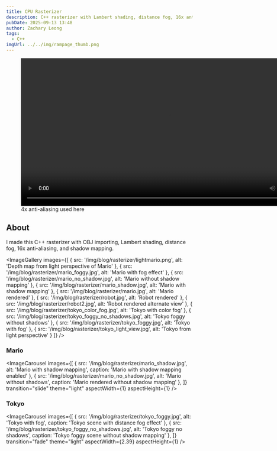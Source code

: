 ```yaml
---
title: CPU Rasterizer
description: C++ rasterizer with Lambert shading, distance fog, 16x anti-aliasing, and shadow mapping
pubDate: 2025-09-13 13:48
author: Zachary Leong
tags: 
  - C++
imgUrl: ../../img/rampage_thumb.png
---
```



<figure>
  <video controls width="800" loading="lazy">
    <source src="/videos/rasterizer.mp4" type="video/mp4" />
  </video>
  <figcaption>4x anti-aliasing used here</figcaption>
</figure>

## About

I made this C++ rasterizer with OBJ importing, Lambert shading, distance fog, 16x anti-aliasing, and shadow mapping.

<ImageGallery images={[
  { src: '/img/blog/rasterizer/lightmario.png', alt: 'Depth map from light perspective of Mario' },
  { src: '/img/blog/rasterizer/mario_foggy.jpg', alt: 'Mario with fog effect' },
  { src: '/img/blog/rasterizer/mario_no_shadow.jpg', alt: 'Mario without shadow mapping' },
  { src: '/img/blog/rasterizer/mario_shadow.jpg', alt: 'Mario with shadow mapping' },
  { src: '/img/blog/rasterizer/mario.jpg', alt: 'Mario rendered' },
  { src: '/img/blog/rasterizer/robot.jpg', alt: 'Robot rendered' },
  { src: '/img/blog/rasterizer/robot2.jpg', alt: 'Robot rendered alternate view' },
  { src: '/img/blog/rasterizer/tokyo_color_fog.jpg', alt: 'Tokyo with color fog' },
  { src: '/img/blog/rasterizer/tokyo_foggy_no_shadows.jpg', alt: 'Tokyo foggy without shadows' },
  { src: '/img/blog/rasterizer/tokyo_foggy.jpg', alt: 'Tokyo with fog' },
  { src: '/img/blog/rasterizer/tokyo_light_view.jpg', alt: 'Tokyo from light perspective' }
]} />

### Mario

<ImageCarousel 
  images={[
    { src: '/img/blog/rasterizer/mario_shadow.jpg', alt: 'Mario with shadow mapping', caption: 'Mario with shadow mapping enabled' },
    { src: '/img/blog/rasterizer/mario_no_shadow.jpg', alt: 'Mario without shadows', caption: 'Mario rendered without shadow mapping' },
  ]}
  transition="slide"
  theme="light"
  aspectWidth={1}
  aspectHeight={1}
/>

### Tokyo

<ImageCarousel 
  images={[
    { src: '/img/blog/rasterizer/tokyo_foggy.jpg', alt: 'Tokyo with fog', caption: 'Tokyo scene with distance fog effect' },
    { src: '/img/blog/rasterizer/tokyo_foggy_no_shadows.jpg', alt: 'Tokyo foggy no shadows', caption: 'Tokyo foggy scene without shadow mapping' },
  ]}
  transition="fade"
  theme="light"
  aspectWidth={2.39}
  aspectHeight={1}
/>

